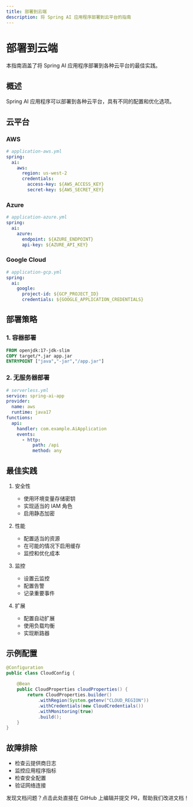 ```yaml
---
title: 部署到云端
description: 将 Spring AI 应用程序部署到云平台的指南
---
```


# 部署到云端

本指南涵盖了将 Spring AI 应用程序部署到各种云平台的最佳实践。

## 概述

Spring AI 应用程序可以部署到各种云平台，具有不同的配置和优化选项。

## 云平台

### AWS

```yaml
# application-aws.yml
spring:
  ai:
    aws:
      region: us-west-2
      credentials:
        access-key: ${AWS_ACCESS_KEY}
        secret-key: ${AWS_SECRET_KEY}
```

### Azure

```yaml
# application-azure.yml
spring:
  ai:
    azure:
      endpoint: ${AZURE_ENDPOINT}
      api-key: ${AZURE_API_KEY}
```

### Google Cloud

```yaml
# application-gcp.yml
spring:
  ai:
    google:
      project-id: ${GCP_PROJECT_ID}
      credentials: ${GOOGLE_APPLICATION_CREDENTIALS}
```

## 部署策略

### 1. 容器部署

```dockerfile
FROM openjdk:17-jdk-slim
COPY target/*.jar app.jar
ENTRYPOINT ["java","-jar","/app.jar"]
```

### 2. 无服务器部署

```yaml
# serverless.yml
service: spring-ai-app
provider:
  name: aws
  runtime: java17
functions:
  api:
    handler: com.example.AiApplication
    events:
      - http:
          path: /api
          method: any
```

## 最佳实践

1. 安全性
   - 使用环境变量存储密钥
   - 实现适当的 IAM 角色
   - 启用静态加密

2. 性能
   - 配置适当的资源
   - 在可能的情况下启用缓存
   - 监控和优化成本

3. 监控
   - 设置云监控
   - 配置告警
   - 记录重要事件

4. 扩展
   - 配置自动扩展
   - 使用负载均衡
   - 实现断路器

## 示例配置

```java
@Configuration
public class CloudConfig {
    
    @Bean
    public CloudProperties cloudProperties() {
        return CloudProperties.builder()
            .withRegion(System.getenv("CLOUD_REGION"))
            .withCredentials(new CloudCredentials())
            .withMonitoring(true)
            .build();
    }
}
```

## 故障排除

- 检查云提供商日志
- 监控应用程序指标
- 检查安全配置
- 验证网络连接 

<Card title="文档有误？请协助编辑" icon="pencil" href="https://github.com/javaai-pig4cloud-com/javaai-docs/edit/main/spring-ai/guides/cloud-bindings.mdx">
  发现文档问题？点击此处直接在 GitHub 上编辑并提交 PR，帮助我们改进文档！
</Card>
